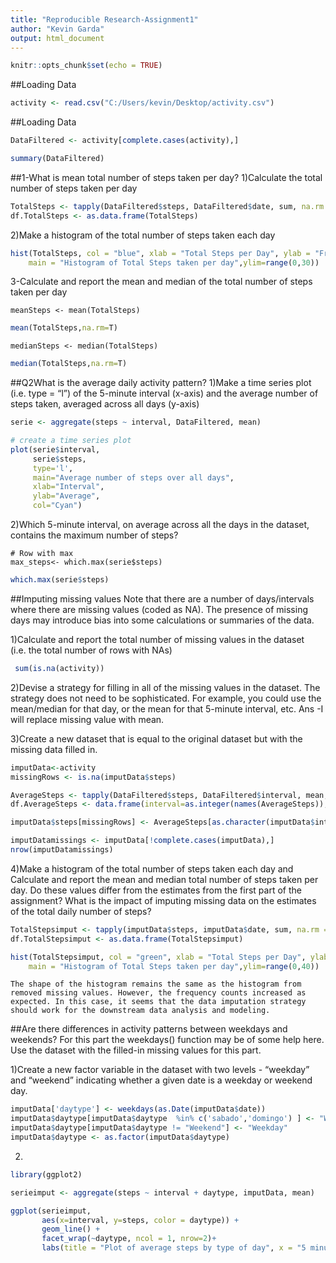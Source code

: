 ---
title: "Reproducible Research-Assignment1"
author: "Kevin Garda"
output: html_document
---

```{r setup, include=FALSE}
knitr::opts_chunk$set(echo = TRUE)
```

##Loading Data
```{r}
activity <- read.csv("C:/Users/kevin/Desktop/activity.csv")
```
##Loading Data
```{r}
DataFiltered <- activity[complete.cases(activity),]

```

```{r DataFiltered}

summary(DataFiltered)
```


##1-What is mean total number of steps taken per day?
1)Calculate the total number of steps taken per day
```{r DataFiltered1}
TotalSteps <- tapply(DataFiltered$steps, DataFiltered$date, sum, na.rm = TRUE, simplify = T)
df.TotalSteps <- as.data.frame(TotalSteps)

```

2)Make a histogram of the total number of steps taken each day



```{r pressure}
hist(TotalSteps, col = "blue", xlab = "Total Steps per Day", ylab = "Frequency", 
    main = "Histogram of Total Steps taken per day",ylim=range(0,30))
```

3-Calculate and report the mean and median of the total number of steps taken per day
```
meanSteps <- mean(TotalSteps)
```

```{r kk, echo=FALSE}
mean(TotalSteps,na.rm=T)
```
```
medianSteps <- median(TotalSteps)
```
```{r kkr, echo=FALSE}
median(TotalSteps,na.rm=T)
```
##Q2What is the average daily activity pattern?
1)Make a time series plot (i.e. type = "l") of the 5-minute interval (x-axis) and the average number of steps taken, averaged across all days (y-axis)
```{r kkr21}
serie <- aggregate(steps ~ interval, DataFiltered, mean)

# create a time series plot 
plot(serie$interval, 
     serie$steps, 
     type='l', 
     main="Average number of steps over all days", 
     xlab="Interval", 
     ylab="Average", 
     col="Cyan")
```

2)Which 5-minute interval, on average across all the days in the dataset, contains the maximum number of steps?
```
# Row with max
max_steps<- which.max(serie$steps)
```
```{r qw1e}
which.max(serie$steps)
```

##Imputing missing values
Note that there are a number of days/intervals where there are missing values (coded as NA). The presence of missing days may introduce bias into some calculations or summaries of the data.

1)Calculate and report the total number of missing values in the dataset (i.e. the total number of rows with NAs)
```{r qwqa1e}
 sum(is.na(activity))
```
2)Devise a strategy for filling in all of the missing values in the dataset. The strategy does not need to be sophisticated. For example, you could use the mean/median for that day, or the mean for that 5-minute interval, etc.
Ans -I will replace missing value with mean.


3)Create a new dataset that is equal to the original dataset but with the missing data filled in.
```{r qweqweq}

imputData<-activity
missingRows <- is.na(imputData$steps)

AverageSteps <- tapply(DataFiltered$steps, DataFiltered$interval, mean, na.rm = TRUE, simplify = T)
df.AverageSteps <- data.frame(interval=as.integer(names(AverageSteps)), avgStep=AverageSteps)

imputData$steps[missingRows] <- AverageSteps[as.character(imputData$interval[missingRows])]

imputDatamissings <- imputData[!complete.cases(imputData),]
nrow(imputDatamissings)
```


4)Make a histogram of the total number of steps taken each day and Calculate and report the mean and median total number of steps taken per day. Do these values differ from the estimates from the first part of the assignment? What is the impact of imputing missing data on the estimates of the total daily number of steps?

```{r hjhj}
TotalStepsimput <- tapply(imputData$steps, imputData$date, sum, na.rm = TRUE, simplify = T)
df.TotalStepsimput <- as.data.frame(TotalStepsimput)

hist(TotalStepsimput, col = "green", xlab = "Total Steps per Day", ylab = "Frequency", 
    main = "Histogram of Total Steps taken per day",ylim=range(0,40))
```
```
The shape of the histogram remains the same as the histogram from removed missing values. However, the frequency counts increased as expected. In this case, it seems that the data imputation strategy should work for the downstream data analysis and modeling.
```

##Are there differences in activity patterns between weekdays and weekends?
For this part the weekdays() function may be of some help here. Use the dataset with the filled-in missing values for this part.

1)Create a new factor variable in the dataset with two levels - "weekday" and "weekend" indicating whether a given date is a weekday or weekend day.

```{r yufug}
imputData['daytype'] <- weekdays(as.Date(imputData$date))
imputData$daytype[imputData$daytype  %in% c('sabado','domingo') ] <- "Weekend"
imputData$daytype[imputData$daytype != "Weekend"] <- "Weekday"
imputData$daytype <- as.factor(imputData$daytype)

```
2)



```{r xddzs}
library(ggplot2)

serieimput <- aggregate(steps ~ interval + daytype, imputData, mean)

ggplot(serieimput, 
       aes(x=interval, y=steps, color = daytype)) +
       geom_line() +
       facet_wrap(~daytype, ncol = 1, nrow=2)+
       labs(title = "Plot of average steps by type of day", x = "5 minute interval", y = "Average")




```



